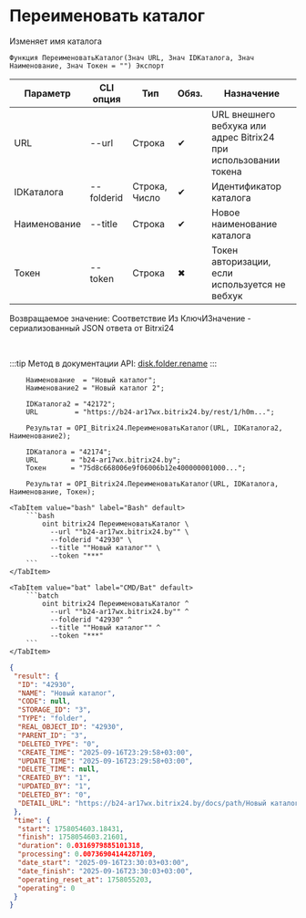 ﻿---
sidebar_position: 10
description: Переименовать каталог и другие функции для работы с Bitrix24 в Открытом пакете интеграций - бесплатной open-source библиотеке интеграций для 1С:Предприятие 8, OneScript и CLI
keywords: [1C, 1С, 1С:Предприятие, 1С:Предприятие 8.3, API, Интеграция, Сервисы, Обмен, OneScript, CLI, Bitrix24]
---


# Переименовать каталог
 Изменяет имя каталога



`Функция ПереименоватьКаталог(Знач URL, Знач IDКаталога, Знач Наименование, Знач Токен = "") Экспорт`

  | Параметр | CLI опция | Тип | Обяз. | Назначение |
  |-|-|-|-|-|
  | URL | --url | Строка | &#x2714; | URL внешнего вебхука или адрес Bitrix24 при использовании токена |
  | IDКаталога | --folderid | Строка, Число | &#x2714; | Идентификатор каталога |
  | Наименование | --title | Строка | &#x2714; | Новое наименование каталога |
  | Токен | --token | Строка | &#x2716; | Токен авторизации, если используется не вебхук |

  
  Возвращаемое значение:   Соответствие Из КлючИЗначение - сериализованный JSON ответа от Bitrxi24

<br/>

:::tip
Метод в документации API: [disk.folder.rename](https://dev.1c-bitrix.ru/rest_help/disk/folder/disk_folder_rename.php)
:::
<br/>



```bsl title="Пример использования для 1С:Предприятие/OneScript"
    Наименование  = "Новый каталог";
    Наименование2 = "Новый каталог 2";

    IDКаталога2 = "42172";
    URL         = "https://b24-ar17wx.bitrix24.by/rest/1/h0m...";

    Результат = OPI_Bitrix24.ПереименоватьКаталог(URL, IDКаталога2, Наименование2);

    IDКаталога = "42174";
    URL        = "b24-ar17wx.bitrix24.by";
    Токен      = "75d8c668006e9f06006b12e400000001000...";

    Результат = OPI_Bitrix24.ПереименоватьКаталог(URL, IDКаталога, Наименование, Токен);
```
    

 <Tabs>
  
    <TabItem value="bash" label="Bash" default>
        ```bash
            oint bitrix24 ПереименоватьКаталог \
              --url ""b24-ar17wx.bitrix24.by"" \
              --folderid "42930" \
              --title ""Новый каталог"" \
              --token "***"
        ```
    </TabItem>
  
    <TabItem value="bat" label="CMD/Bat" default>
        ```batch
            oint bitrix24 ПереименоватьКаталог ^
              --url ""b24-ar17wx.bitrix24.by"" ^
              --folderid "42930" ^
              --title ""Новый каталог"" ^
              --token "***"
        ```
    </TabItem>
</Tabs>


```json title="Результат"
{
 "result": {
  "ID": "42930",
  "NAME": "Новый каталог",
  "CODE": null,
  "STORAGE_ID": "3",
  "TYPE": "folder",
  "REAL_OBJECT_ID": "42930",
  "PARENT_ID": "3",
  "DELETED_TYPE": "0",
  "CREATE_TIME": "2025-09-16T23:29:58+03:00",
  "UPDATE_TIME": "2025-09-16T23:29:58+03:00",
  "DELETE_TIME": null,
  "CREATED_BY": "1",
  "UPDATED_BY": "1",
  "DELETED_BY": "0",
  "DETAIL_URL": "https://b24-ar17wx.bitrix24.by/docs/path/Новый каталог"
 },
 "time": {
  "start": 1758054603.18431,
  "finish": 1758054603.21601,
  "duration": 0.0316979885101318,
  "processing": 0.00736904144287109,
  "date_start": "2025-09-16T23:30:03+03:00",
  "date_finish": "2025-09-16T23:30:03+03:00",
  "operating_reset_at": 1758055203,
  "operating": 0
 }
}
```
